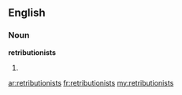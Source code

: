 ==English==

===Noun===
'''retributionists'''

# {{plural of|retributionist}}

[[ar:retributionists]]
[[fr:retributionists]]
[[my:retributionists]]